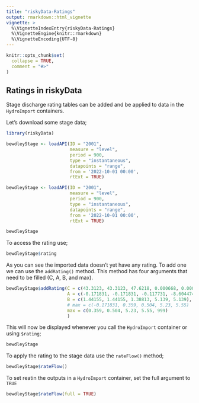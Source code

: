 ```yaml
---
title: "riskyData-Ratings"
output: rmarkdown::html_vignette
vignette: >
  %\VignetteIndexEntry{riskyData-Ratings}
  %\VignetteEngine{knitr::rmarkdown}
  %\VignetteEncoding{UTF-8}
---
```


```r
knitr::opts_chunk$set(
  collapse = TRUE,
  comment = "#>"
)
```

## Ratings in riskyData

Stage discharge rating tables can be added and be applied to data in the 
`HydroImport` containers.

Let's download some stage data;

```r
library(riskyData)
```

```r
bewdleyStage <- loadAPI(ID = "2001",
                        measure = "level",
                        period = 900,
                        type = "instantaneous",
                        datapoints = "range",
                        from = '2022-10-01 00:00', 
                        rtExt = TRUE)
```

```r
bewdleyStage <- loadAPI(ID = "2001",
                        measure = "level",
                        period = 900,
                        type = "instantaneous",
                        datapoints = "range",
                        from = '2022-10-01 00:00', 
                        rtExt = TRUE)

bewdleyStage
```

To access the rating use; 

```r
bewdleyStage$rating
```

As you can see the imported data doesn't yet have any rating. To add one we can 
use the `addRating()` method. This method has four arguments that need to be 
filled (C, A, B, and max).

```r
bewdleyStage$addRating(C = c(43.3123, 43.3123, 47.6218, 0.000668, 0.000668),
                       A = c(-0.171831, -0.171831, -0.117731, -8.604474, -8.604474),
                       B = c(1.44155, 1.44155, 1.38813, 5.139, 5.139),
                       # max = c(-0.171831, 0.359, 0.504, 5.23, 5.55)
                       max = c(0.359, 0.504, 5.23, 5.55, 999)
                       )
```

This will now be displayed whenever you call the `HydroImport` container or 
using `$rating`;

```r
bewdleyStage
```

To apply the rating to the stage data use the `rateFlow()` method;

```r
bewdleyStage$rateFlow()
```

To set reatin the outputs in a `HydroImport` container, set the full argument 
to `TRUE`

```r
bewdleyStage$rateFlow(full = TRUE)
```
